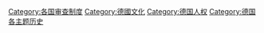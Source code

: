 [[Category:各国审查制度|Category:各国审查制度]]
[[Category:德國文化|Category:德國文化]]
[[Category:德国人权|Category:德国人权]]
[[Category:德国各主题历史|Category:德国各主题历史]]